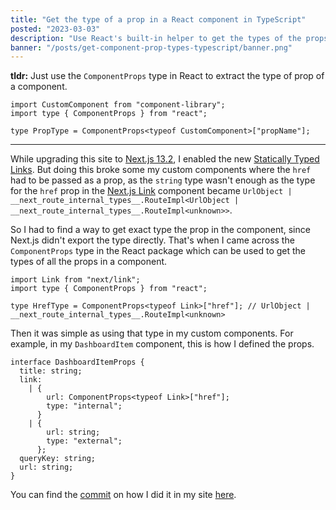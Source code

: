 ```yaml
---
title: "Get the type of a prop in a React component in TypeScript"
posted: "2023-03-03"
description: "Use React's built-in helper to get the types of the props in a component in TypeScript"
banner: "/posts/get-component-prop-types-typescript/banner.png"
---
```


**tldr:** Just use the `ComponentProps` type in React to extract the type of prop of a component.

```tsx {2,4}
import CustomComponent from "component-library";
import type { ComponentProps } from "react";

type PropType = ComponentProps<typeof CustomComponent>["propName"];
```

<hr />

While upgrading this site to [Next.js 13.2](https://nextjs.org/blog/next-13-2), I enabled the new [Statically Typed Links](https://nextjs.org/blog/next-13-2#statically-typed-links). But doing this broke some my custom components where the `href` had to be passed as a prop, as the `string` type wasn't enough as the type for the `href` prop in the [Next.js Link](https://nextjs.org/docs/api-reference/next/link) component became `UrlObject | __next_route_internal_types__.RouteImpl<UrlObject | __next_route_internal_types__.RouteImpl<unknown>>`.

So I had to find a way to get exact type the prop in the component, since Next.js didn't export the type directly. That's when I came across the `ComponentProps` type in the React package which can be used to get the types of all the props in a component.

```tsx
import Link from "next/link";
import type { ComponentProps } from "react";

type HrefType = ComponentProps<typeof Link>["href"]; // UrlObject | __next_route_internal_types__.RouteImpl<unknown>
```

Then it was simple as using that type in my custom components. For example, in my `DashboardItem` component, this is how I defined the props.

```tsx {5}
interface DashboardItemProps {
  title: string;
  link:
    | {
        url: ComponentProps<typeof Link>["href"];
        type: "internal";
      }
    | {
        url: string;
        type: "external";
      };
  queryKey: string;
  url: string;
}
```

You can find the [commit](https://github.com/akhila-ariyachandra/akhilaariyachandra.com/commit/6a80f2be975827ac3e1f233871ce63111b2a4c80) on how I did it in my site [here](https://github.com/akhila-ariyachandra/akhilaariyachandra.com/commit/6a80f2be975827ac3e1f233871ce63111b2a4c80).
